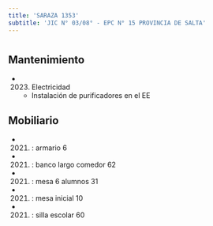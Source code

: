 ```yaml
---
title: 'SARAZA 1353'
subtitle: 'JIC N° 03/08° - EPC N° 15 PROVINCIA DE SALTA'
---
```


#


## Mantenimiento

*  (2023) Electricidad 
    + Instalación de purificadores en el EE


## Mobiliario

*  (2021) : armario 6 

*  (2021) : banco largo comedor 62 

*  (2021) : mesa 6 alumnos 31 

*  (2021) : mesa inicial 10 

*  (2021) : silla escolar 60 






